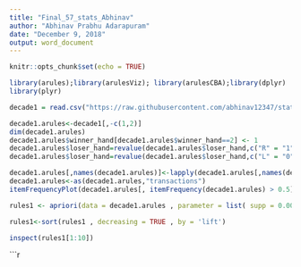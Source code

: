 ---
title: "Final_57_stats_Abhinav"
author: "Abhinav Prabhu Adarapuram"
date: "December 9, 2018"
output: word_document
---

```{r setup, include=FALSE}
knitr::opts_chunk$set(echo = TRUE)
```

```{r}
library(arules);library(arulesViz); library(arulesCBA);library(dplyr)
library(plyr)

```

```{r}
decade1 = read.csv("https://raw.githubusercontent.com/abhinav12347/stat-517/master/Stats_Final_Project_517_Updated_Abhinav.csv")
```


```{r}
decade1.arules<-decade1[,-c(1,2)]
dim(decade1.arules)
decade1.arules$winner_hand[decade1.arules$winner_hand==2] <- 1
decade1.arules$loser_hand=revalue(decade1.arules$loser_hand,c("R" = "1"))
decade1.arules$loser_hand=revalue(decade1.arules$loser_hand,c("L" = "0"))

```


```{r}
decade1.arules[,names(decade1.arules)]<-lapply(decade1.arules[,names(decade1.arules)],factor)
decade1.arules<-as(decade1.arules,"transactions")
itemFrequencyPlot(decade1.arules[, itemFrequency(decade1.arules) > 0.5], cex.names = 0.6)

rules1 <- apriori(data = decade1.arules , parameter = list( supp = 0.001 , conf = 0.7) , appearance = list(default = "lhs" , rhs = "winner_ioc=IND") )

rules1<-sort(rules1 , decreasing = TRUE , by = 'lift')

inspect(rules1[1:10])

```

```{r}


